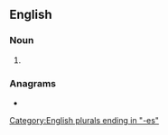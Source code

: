 ==English==

===Noun===
{{head|en|noun form}}

# {{plural of|en|atlas}}

===Anagrams===
* {{anagrams|en|a=aaelsst|sea salt|seasalt}}

[[Category:English plurals ending in "-es"]]